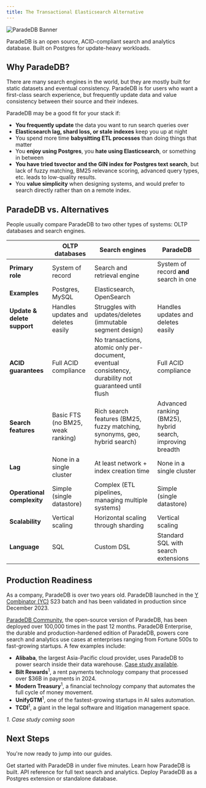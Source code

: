 ```yaml
---
title: The Transactional Elasticsearch Alternative
---
```


![ParadeDB Banner](/images/paradedb_banner.png)

ParadeDB is an open source, ACID-compliant search and analytics database. Built on Postgres for update-heavy workloads.

## Why ParadeDB?

There are many search engines in the world, but they are mostly built for static datasets and eventual consistency. ParadeDB is for users who
want a first-class search experience, but frequently update data and value consistency between their source and their indexes.

ParadeDB may be a good fit for your stack if:

- **You frequently update** the data you want to run search queries over
- **Elasticsearch lag, shard loss, or stale indexes** keep you up at night
- You spend more time **babysitting ETL processes** than doing things that matter
- You **enjoy using Postgres**, you **hate using Elasticsearch**, or something in between
- **You have tried tsvector and the GIN index for Postgres text search**, but lack of fuzzy matching, BM25 relevance scoring, advanced query types, etc. leads to low-quality results.
- You **value simplicity** when designing systems, and would prefer to search directly rather than on a remote index.

## ParadeDB vs. Alternatives

People usually compare ParadeDB to two other types of systems: OLTP databases and search engines.

|                             | **OLTP databases**                 | **Search engines**                                                                                     | **ParadeDB**                                              |
| --------------------------- | ---------------------------------- | ------------------------------------------------------------------------------------------------------ | --------------------------------------------------------- |
| **Primary role**            | System of record                   | Search and retrieval engine                                                                            | System of record **and** search in one                    |
| **Examples**                | Postgres, MySQL                    | Elasticsearch, OpenSearch                                                                              |                                                           |
| **Update & delete support** | Handles updates and deletes easily | Struggles with updates/deletes (immutable segment design)                                              | Handles updates and deletes easily                        |
| **ACID guarantees**         | Full ACID compliance               | No transactions, atomic only per-document, eventual consistency, durability not guaranteed until flush | Full ACID compliance                                      |
| **Search features**         | Basic FTS (no BM25, weak ranking)  | Rich search features (BM25, fuzzy matching, synonyms, geo, hybrid search)                              | Advanced ranking (BM25), hybrid search, improving breadth |
| **Lag**                     | None in a single cluster           | At least network + index creation time                                                                 | None in a single cluster                                  |
| **Operational complexity**  | Simple (single datastore)          | Complex (ETL pipelines, managing multiple systems)                                                     | Simple (single datastore)                                 |
| **Scalability**             | Vertical scaling                   | Horizontal scaling through sharding                                                                    | Vertical scaling                                          |
| **Language**                | SQL                                | Custom DSL                                                                                             | Standard SQL with search extensions                       |

## Production Readiness

As a company, ParadeDB is over two years old. ParadeDB launched in the [Y Combinator (YC)](https://ycombinator.com) S23 batch and has been validated in
production since December 2023.

[ParadeDB Community](https://github.com/paradedb/paradedb), the open-source version of ParadeDB, has been deployed over 100,000 times in the past 12 months.
ParadeDB Enterprise, the durable and production-hardened edition
of ParadeDB, powers core search and analytics use cases at enterprises ranging from Fortune 500s to fast-growing startups. A few
examples include:

- **Alibaba**, the largest Asia-Pacific cloud provider, uses ParadeDB to power search inside their data warehouse. [Case study available](https://paradedb.com/blog/case_study_alibaba).
- **Bilt Rewards**<sup>1</sup>, a rent payments technology company that processed over $36B in payments in 2024.
- **Modern Treasury**<sup>1</sup>, a financial technology company that automates the full cycle of money movement.
- **UnifyGTM**<sup>1</sup>, one of the fastest-growing startups in AI sales automation.
- **TCDI**<sup>1</sup>, a giant in the legal software and litigation management space.

_1. Case study coming soon_

## Next Steps

You're now ready to jump into our guides.

<CardGroup cols={2}>
  <Card
    title="Getting Started"
    icon="forward-fast"
    href="/documentation/getting-started"
  >
    Get started with ParadeDB in under five minutes.
  </Card>
  <Card
    title="Architecture"
    icon="diagram-project"
    href="/welcome/architecture"
  >
    Learn how ParadeDB is built.
  </Card>
  <Card
    title="Reference"
    icon="magnifying-glass"
    href="/documentation/full-text/overview"
  >
    API reference for full text search and analytics.
  </Card>
  <Card title="Deploy" icon="server" href="/deploy">
    Deploy ParadeDB as a Postgres extension or standalone database.
  </Card>
</CardGroup>
